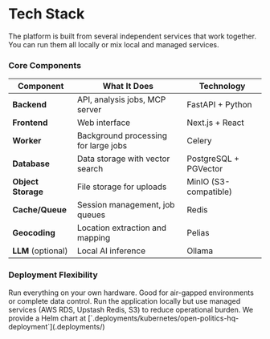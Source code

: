# Tech Stack

The platform is built from several independent services that work together. You can run them all locally or mix local and managed services.

### Core Components

| Component | What It Does | Technology |
|-----------|-------------|------------|
| **Backend** | API, analysis jobs, MCP server | FastAPI + Python |
| **Frontend** | Web interface | Next.js + React |
| **Worker** | Background processing for large jobs | Celery |
| **Database** | Data storage with vector search | PostgreSQL + PGVector |
| **Object Storage** | File storage for uploads | MinIO (S3-compatible) |
| **Cache/Queue** | Session management, job queues | Redis |
| **Geocoding** | Location extraction and mapping | Pelias |
| **LLM** (optional) | Local AI inference | Ollama |

### Deployment Flexibility

<CardGroup cols={3}>
  <Card title="Fully Local" icon="shield">
    Run everything on your own hardware. Good for air-gapped environments or complete data control.
  </Card>
  <Card title="Hybrid" icon="cloud">
    Run the application locally but use managed services (AWS RDS, Upstash Redis, S3) to reduce operational burden.
  </Card>
  <Card title="Kubernetes" icon="server">
    We provide a Helm chart at [`.deployments/kubernetes/open-politics-hq-deployment`](.deployments/)
  </Card>
</CardGroup>
